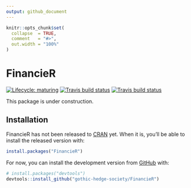 ```yaml
---
output: github_document
---
```


<!-- README.md is generated from README.Rmd. Please edit that file -->

```r
knitr::opts_chunk$set(
  collapse  = TRUE,
  comment   = "#>",
  out.width = "100%"
)
```

<h1 id="FinancieR-main-title">FinancieR</h1>

<!-- badges: start -->
[![Lifecycle: maturing](https://img.shields.io/badge/lifecycle-maturing-blue.svg)](https://www.tidyverse.org/lifecycle/#maturing)
[![Travis build status](https://travis-ci.org/gothic-hedge-society/FinancieR.svg?branch=master)](https://travis-ci.org/gothic-hedge-society/FinancieR)
[![Travis build status](https://travis-ci.com/gothic-hedge-society/FinancieR.svg?branch=master)](https://travis-ci.com/gothic-hedge-society/FinancieR)
<!-- badges: end -->

This package is under construction.

## Installation

FinancieR has not been released to [CRAN](https://CRAN.R-project.org) yet. When it is, you'll be able to install the released version with:

``` r
install.packages("FinancieR")
```

For now, you can install the development version from 
[GitHub](https://github.com/) with:

``` r
# install.packages("devtools")
devtools::install_github("gothic-hedge-society/FinancieR")
```
